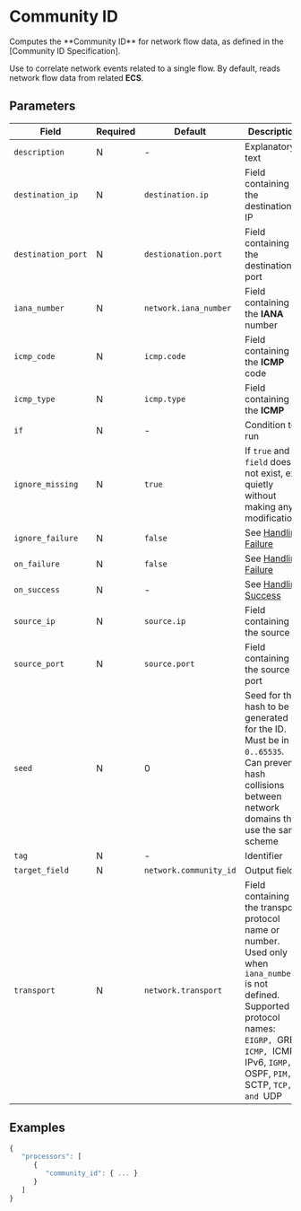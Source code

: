 
# Community ID

<Synopsis>
Computes the **Community ID** for network flow data, as defined in the [Community ID Specification].
</Synopsis>

Use to correlate network events related to a single flow. By default, reads network flow data from related **ECS**.

## Parameters

|Field|Required|Default|Description|
|---|---|---|---|
|`description`|N|-|Explanatory text|
|`destination_ip`|N|`destination.ip`|Field containing the destination IP|
|`destination_port`|N|`destionation.port`|Field containing the destination port|
|`iana_number`|N|`network.iana_number`|Field containing the **IANA** number|
|`icmp_code`|N|`icmp.code`|Field containing the **ICMP** code|
|`icmp_type`|N|`icmp.type`|Field containing the **ICMP**
|`if`|N|-|Condition to run|
|`ignore_missing`|N|`true`|If `true` and `field` does not exist, exit quietly without making any modifications|
|`ignore_failure`|N|`false`|See [Handling Failure](../handling-failure.mdx)|
|`on_failure`|N|`false`|See [Handling Failure](../handling-failure.mdx)|
|`on_success`|N|-|See [Handling Success](../handling-success.mdx)|
|`source_ip`|N|`source.ip`|Field containing the source IP|
|`source_port`|N|`source.port`|Field containing the source port|
|`seed`|N|0|Seed for the hash to be generated for the ID. Must be in `0..65535`. Can prevent hash collisions between network domains that use the same scheme|
|`tag`|N|-|Identifier|
|`target_field`|N|`network.community_id`|Output field|
|`transport`|N|`network.transport`|Field containing the transport protocol name or number. Used only when `iana_number` is not defined. Supported protocol names: `EIGRP, `GRE, `ICMP, `ICMP IPv6, `IGMP, `OSPF, `PIM, `SCTP, `TCP, and `UDP|

## Examples

```js
{
   "processors": [
      {
         "community_id": { ... }
      }
   ]
}
```
